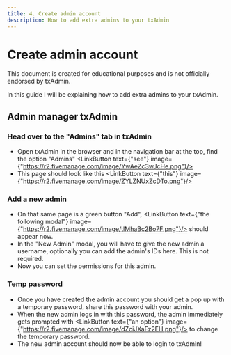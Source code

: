 ```yaml
---
title: 4. Create admin account
description: How to add extra admins to your txAdmin
---
```


# Create admin account


<Callout>
This document is created for educational purposes and is not officially endorsed by txAdmin.
</Callout>

In this guide I will be explaining how to add extra admins to your txAdmin.

## Admin manager txAdmin

<Steps>

### Head over to the "Admins" tab in txAdmin

- Open txAdmin in the browser and in the navigation bar at the top, find the option "Admins" <LinkButton text={"see"} image={"https://r2.fivemanage.com/image/YwAeZc3wJcHe.png"}/>
- This page should look like this <LinkButton text={"this"} image={"https://r2.fivemanage.com/image/ZYLZNUxZcDTo.png"}/>

### Add a new admin

- On that same page is a green button "Add", <LinkButton text={"the following modal"} image={"https://r2.fivemanage.com/image/tlMhaBc2Bo7F.png"}/> should appear now.
- In the "New Admin" modal, you will have to give the new admin a username, optionally you can add the admin's IDs here. This is not required.
- Now you can set the permissions for this admin.

### Temp password

- Once you have created the admin account you should get a pop up with a temporary password, share this password with your admin.
- When the new admin logs in with this password, the admin immediately gets prompted with <LinkButton text={"an option"} image={"https://r2.fivemanage.com/image/dZciJXaFz2EH.png"}/> to change the temporary password.
- The new admin account should now be able to login to txAdmin! 

</Steps>


